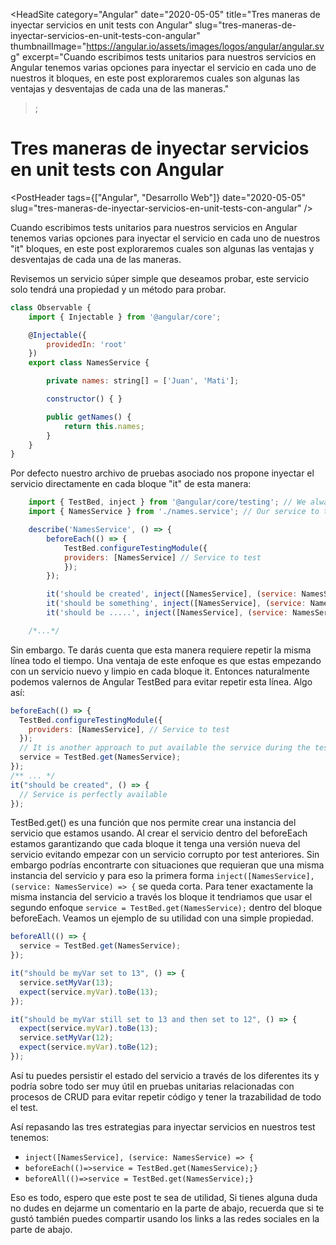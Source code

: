 <HeadSite
  category="Angular"
  date="2020-05-05"
  title="Tres maneras de inyectar servicios en unit tests con Angular"
  slug="tres-maneras-de-inyectar-servicios-en-unit-tests-con-angular"
  thumbnailImage="https://angular.io/assets/images/logos/angular/angular.svg"
  excerpt="Cuando escribimos tests unitarios para nuestros servicios en Angular tenemos varias opciones para inyectar el servicio en cada uno de nuestros it bloques, en este post exploraremos cuales son algunas las ventajas y desventajas de cada una de las maneras."
></HeadSite>;

# Tres maneras de inyectar servicios en unit tests con Angular

<PostHeader
  tags={["Angular", "Desarrollo Web"]}
  date="2020-05-05"
  slug="tres-maneras-de-inyectar-servicios-en-unit-tests-con-angular"
/>

Cuando escribimos tests unitarios para nuestros servicios en Angular tenemos varias opciones para inyectar el servicio en cada uno de nuestros "it" bloques, en este post exploraremos cuales son algunas las ventajas y desventajas de cada una de las maneras.

Revisemos un servicio súper simple que deseamos probar, este servicio solo tendrá una propiedad y un método para probar.

```js
class Observable {
    import { Injectable } from '@angular/core';

    @Injectable({
        providedIn: 'root'
    })
    export class NamesService {

        private names: string[] = ['Juan', 'Mati'];

        constructor() { }

        public getNames() {
            return this.names;
        }
    }
}
```

Por defecto nuestro archivo de pruebas asociado nos propone inyectar el servicio directamente en cada bloque "it" de esta manera:

```js
    import { TestBed, inject } from '@angular/core/testing'; // We always need this
    import { NamesService } from './names.service'; // Our service to test

    describe('NamesService', () => {
        beforeEach(() => {
            TestBed.configureTestingModule({
            providers: [NamesService] // Service to test
            });
        });

        it('should be created', inject([NamesService], (service: NamesService) => { // Default
        it('should be something', inject([NamesService], (service: NamesService) => { // Default
        it('should be .....', inject([NamesService], (service: NamesService) => { // Default

    /*...*/
```

Sin embargo. Te darás cuenta que esta manera requiere repetir la misma línea todo el tiempo. Una ventaja de este enfoque es que estas empezando con un servicio nuevo y limpio en cada bloque it. Entonces naturalmente podemos valernos de Angular TestBed para evitar repetir esta línea. Algo así:

```js
beforeEach(() => {
  TestBed.configureTestingModule({
    providers: [NamesService], // Service to test
  });
  // It is another approach to put available the service during the tests.
  service = TestBed.get(NamesService);
});
/** ... */
it("should be created", () => {
  // Service is perfectly available
});
```

TestBed.get() es una función que nos permite crear una instancia del servicio que estamos usando. Al crear el servicio dentro del beforeEach estamos garantizando que cada bloque it tenga una versión nueva del servicio evitando empezar con un servicio corrupto por test anteriores. Sin embargo podrías encontrarte con situaciones que requieran que una misma instancia del servicio y para eso la primera forma `inject([NamesService], (service: NamesService) => {` se queda corta. Para tener exactamente la misma instancia del servicio a través los bloque it tendriamos que usar el segundo enfoque `service = TestBed.get(NamesService);` dentro del bloque beforeEach. Veamos un ejemplo de su utilidad con una simple propiedad.

```js
beforeAll(() => {
  service = TestBed.get(NamesService);
});

it("should be myVar set to 13", () => {
  service.setMyVar(13);
  expect(service.myVar).toBe(13);
});

it("should be myVar still set to 13 and then set to 12", () => {
  expect(service.myVar).toBe(13);
  service.setMyVar(12);
  expect(service.myVar).toBe(12);
});
```

Así tu puedes persistir el estado del servicio a través de los diferentes its y podría sobre todo ser muy útil en pruebas unitarias relacionadas con procesos de CRUD para evitar repetir código y tener la trazabilidad de todo el test.

Así repasando las tres estrategias para inyectar servicios en nuestros test tenemos:

- `inject([NamesService], (service: NamesService) => {`
- `beforeEach(()=>service = TestBed.get(NamesService);}`
- `beforeAll(()=>service = TestBed.get(NamesService);}`

Eso es todo, espero que este post te sea de utilidad, Si tienes alguna duda no dudes en dejarme un comentario en la parte de abajo, recuerda que si te gustó también puedes compartir usando los links a las redes sociales en la parte de abajo.

<Discuss slug="tres-maneras-de-inyectar-servicios-en-unit-tests-con-angular" />
